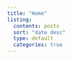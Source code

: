 ```yaml
---
title: "Home"
listing:
  contents: posts
  sort: "date desc"
  type: default
  categories: true
---
```

